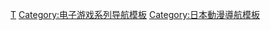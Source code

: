 {{Navbox
| name= 海貓悲鳴時
| title= [[海貓悲鳴時|-{zh-cn:<span style="color:#FFDD4A;">海猫鸣</span><span style="color: #f00;">泣</span><span style="color:#FFDD4A;">之时</span>; zh-tw:<span style="color:#FFDD4A;">海貓鳴</span><span style="color: #f00;">泣</span><span style="color:#FFDD4A;">時</span>; zh-hk:<span style="color:#FFDD4A;">海猫鳴</span><span style="color: #f00;">泣</span><span style="color:#FFDD4A;">之時</span>;}-]]
| state = {{{state|autocollapse}}}
| bodyclass=hlist
|titlestyle = background:#500047;color:#FFDD4A;
|groupstyle = background:#540005;
|liststyle = background:#FFFEBA;
| group1= 原作
|group1style = background:#540005;color:#ffdd4a;
| list1={{Navbox subgroup
  | group1= 海貓悲鳴時
  |list1style = background:#FFFEBA;
  |group1style = background:#540005;color:#fff;
  | list1 =
* [[海猫悲鸣时 episode1 - Legend of the golden witch|episode1]]
* [[海猫悲鸣时 episode2 - Turn of the golden witch|episode2]]
* [[海猫悲鸣时 episode3 - Banquet of the golden witch|episode3]]
* [[海貓悲鳴時 episode4 - Alliance of the golden witch|episode4]]

  | group2 = 海貓悲鳴時散
  |list2style = background:#FFFEBA;color:#FFFEBA;
  |group2style = background:#540005;color:#fff;
  | list2=
* [[海貓悲鳴時散 episode5 - End of the golden witch|episode5]]
* [[海貓悲鳴時散 episode6 - Dawn of the golden witch|episode6]]
* [[海貓悲鳴時散 episode7 - Requiem of the golden witch|episode7]]
* [[海貓悲鳴時散 episode8 - Twilight of the golden witch|episode8]]
  }}

| group2= 衍生作品
|group2style = background:#540005;color:#ffdd4a;
| list2=
* [[海貓悲鳴時#電視動畫|動畫]]
* [[黃金夢想曲]]

| group3= 登場人物
|group3style = background:#540005;color:#ffdd4a;
| list3=
* [[海貓悲鳴時角色列表|登場人物]]

| group4= 製作
|group4style = background:#540005;color:#ffdd4a;
| list4=
* [[龍騎士07]]
* [[07th Expansion]]

| group5= 相關條目
|group5style = background:#540005;color:#ffdd4a;
| list5=
* [[暮蟬悲鳴時|-{zh-cn:寒蝉鸣泣之时; zh-tw:暮蟬悲鳴時; zh-hk:寒蟬鳴泣之時;}-]]
* [[黃昏邊境]]
* [[神隱之狼]]

}}<noinclude>
{{collapsible option}}

{{DEFAULTSORT:Umineko no Naku Koro ni}}
[[Category:海貓悲鳴時|Τ]]
[[Category:电子游戏系列导航模板]]
[[Category:日本動漫導航模板]]
</noinclude>